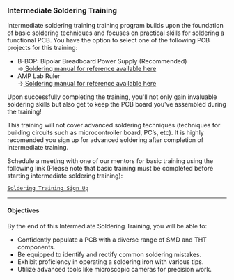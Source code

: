 ### Intermediate Soldering Training
Intermediate soldering training training program builds upon the foundation of basic soldering techniques and focuses on practical skills for soldering a functional PCB. You have the option to select one of the following PCB projects for this training:

- B-BOP: Bipolar Breadboard Power Supply (Recommended)\
    -><a class="button is-link" href="https://drive.google.com/file/d/11N8RAQ3UUFXRoRf0y4xIY5uxhCQwwssp/view?usp=drive_link"> Soldering manual for reference available here </a>
- AMP Lab Ruler \
    -><a class="button is-link" href="https://docs.google.com/document/d/1wgnPKMF7ByreYXETFxVT-L0oyo6WmKPLUtgBnkKjxEQ/edit?usp=sharing"> Soldering manual for reference available here</a>

Upon successfully completing the training, you'll not only gain invaluable soldering skills but also get to keep the PCB board you've assembled during the training!

This training will not cover advanced soldering techniques (techniques for building circuits such as microcontroller board, PC’s, etc). It is highly recomended you sign up for advanced soldering after completion of intermediate training.

Schedule a meeting with one of our mentors for basic training using the following link (Please note that basic training must be completed before starting intermediate soldering training):

<a class="button is-link" href="/soldering/booking">   

    Soldering Training Sign Up
</a>

___

#### Objectives
By the end of this Intermediate Soldering Training, you will be able to:

- Confidently populate a PCB with a diverse range of SMD and THT components.
- Be equipped to identify and rectify common soldering mistakes.
- Exhibit proficiency in operating a soldering iron with various tips.
- Utilize advanced tools like microscopic cameras for precision work.
